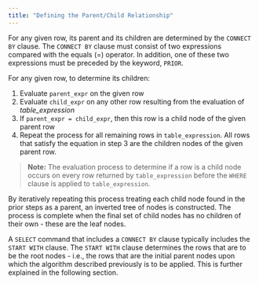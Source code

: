 ```yaml
---
title: "Defining the Parent/Child Relationship"
---
```


<div id="defining_the_parent_child_relationship" class="registered_link"></div>


For any given row, its parent and its children are determined by the `CONNECT BY` clause. The `CONNECT BY` clause must consist of two expressions compared with the equals (=) operator. In addition, one of these two expressions must be preceded by the keyword, `PRIOR`.

For any given row, to determine its children:

1.  Evaluate `parent_expr` on the given row
2.  Evaluate `child_expr` on any other row resulting from the evaluation of *table\_expression*
3.  If `parent_expr = child_expr`, then this row is a child node of the given parent row
4.  Repeat the process for all remaining rows in `table_expression`. All rows that satisfy the equation in step 3 are the children nodes of the given parent row.

> **Note:** The evaluation process to determine if a row is a child node occurs on every row returned by `table_expression` before the `WHERE` clause is applied to `table_expression`.


By iteratively repeating this process treating each child node found in the prior steps as a parent, an inverted tree of nodes is constructed. The process is complete when the final set of child nodes has no children of their own - these are the leaf nodes.

A `SELECT` command that includes a `CONNECT BY` clause typically includes the `START WITH` clause. The `START WITH` clause determines the rows that are to be the root nodes - i.e., the rows that are the initial parent nodes upon which the algorithm described previously is to be applied. This is further explained in the following section.

